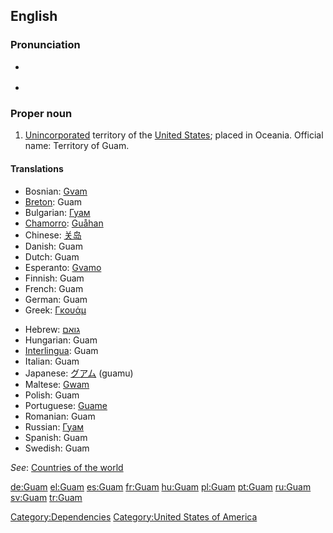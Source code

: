 ==English==

===Pronunciation===
* {{a|UK|US}} {{IPA|/gwɑm/}}
* {{audio|en-us-Guam.ogg|Audio (US)}}

===Proper noun===
{{en-proper noun}}

# [[unincorporated|Unincorporated]] territory of the [[United States]]; placed in Oceania. Official name: Territory of Guam.

====Translations====
{{trans-top|Territory of Guam}}
* Bosnian: [[Gvam]] {{m}}
* [[Breton]]: Guam
* Bulgarian: [[Гуам]]
* [[Chamorro]]: [[Guåhan]]
* Chinese: [[关岛]]
* Danish: Guam
* Dutch: Guam
* Esperanto: [[Gvamo]]
* Finnish: Guam
* French: Guam
* German: Guam
* Greek: [[Γκουάμ]]
{{trans-mid}}
* Hebrew: [[גואם]]
* Hungarian: Guam
* [[Interlingua]]: Guam
* Italian: Guam
* Japanese: [[グアム]] (guamu)
* Maltese: [[Gwam]]
* Polish: Guam
* Portuguese: [[Guame]]
* Romanian: Guam {{n}}
* Russian: [[Гуам]]
* Spanish: Guam
* Swedish: Guam
{{trans-bottom}}

''See'': [[Appendix:Countries of the world|Countries of the world]]

[[Category:Dependencies]]
[[Category:United States of America]]

[[de:Guam]]
[[el:Guam]]
[[es:Guam]]
[[fr:Guam]]
[[hu:Guam]]
[[pl:Guam]]
[[pt:Guam]]
[[ru:Guam]]
[[sv:Guam]]
[[tr:Guam]]